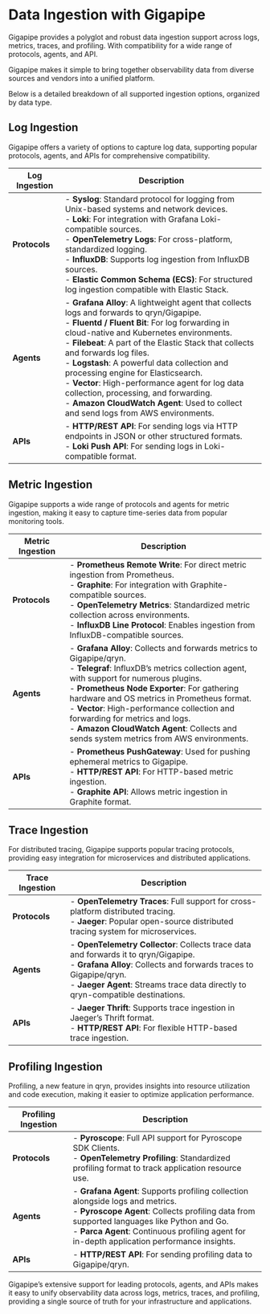 # Data Ingestion with Gigapipe

Gigapipe provides a polyglot and robust data ingestion support across logs, metrics, traces, and profiling. With compatibility for a wide range of protocols, agents, and API. 

Gigapipe makes it simple to bring together observability data from diverse sources and vendors into a unified platform.

Below is a detailed breakdown of all supported ingestion options, organized by data type.

## Log Ingestion

Gigapipe offers a variety of options to capture log data, supporting popular protocols, agents, and APIs for comprehensive compatibility.

| **Log Ingestion**   | **Description** |
|---------------------|-----------------|
| **Protocols**       | - **Syslog**: Standard protocol for logging from Unix-based systems and network devices. <br/> - **Loki**: For integration with Grafana Loki-compatible sources. <br/> - **OpenTelemetry Logs**: For cross-platform, standardized logging. <br/> - **InfluxDB**: Supports log ingestion from InfluxDB sources. <br/> - **Elastic Common Schema (ECS)**: For structured log ingestion compatible with Elastic Stack. |
| **Agents**          | - **Grafana Alloy**: A lightweight agent that collects logs and forwards to qryn/Gigapipe. <br/> - **Fluentd / Fluent Bit**: For log forwarding in cloud-native and Kubernetes environments. <br/> - **Filebeat**: A part of the Elastic Stack that collects and forwards log files. <br/> - **Logstash**: A powerful data collection and processing engine for Elasticsearch. <br/> - **Vector**: High-performance agent for log data collection, processing, and forwarding. <br/> - **Amazon CloudWatch Agent**: Used to collect and send logs from AWS environments. |
| **APIs**            | - **HTTP/REST API**: For sending logs via HTTP endpoints in JSON or other structured formats. <br/> - **Loki Push API**: For sending logs in Loki-compatible format. |

## Metric Ingestion

Gigapipe supports a wide range of protocols and agents for metric ingestion, making it easy to capture time-series data from popular monitoring tools.

| **Metric Ingestion** | **Description** |
|----------------------|-----------------|
| **Protocols**        | - **Prometheus Remote Write**: For direct metric ingestion from Prometheus. <br/> - **Graphite**: For integration with Graphite-compatible sources. <br/> - **OpenTelemetry Metrics**: Standardized metric collection across environments. <br/> - **InfluxDB Line Protocol**: Enables ingestion from InfluxDB-compatible sources. |
| **Agents**           | - **Grafana Alloy**: Collects and forwards metrics to Gigapipe/qryn. <br/> - **Telegraf**: InfluxDB’s metrics collection agent, with support for numerous plugins. <br/> - **Prometheus Node Exporter**: For gathering hardware and OS metrics in Prometheus format. <br/> - **Vector**: High-performance collection and forwarding for metrics and logs. <br/> - **Amazon CloudWatch Agent**: Collects and sends system metrics from AWS environments. |
| **APIs**             | - **Prometheus PushGateway**: Used for pushing ephemeral metrics to Gigapipe. <br/> - **HTTP/REST API**: For HTTP-based metric ingestion. <br/> - **Graphite API**: Allows metric ingestion in Graphite format. |

## Trace Ingestion

For distributed tracing, Gigapipe supports popular tracing protocols, providing easy integration for microservices and distributed applications.

| **Trace Ingestion**  | **Description** |
|----------------------|-----------------|
| **Protocols**        | - **OpenTelemetry Traces**: Full support for cross-platform distributed tracing. <br/> - **Jaeger**: Popular open-source distributed tracing system for microservices. |
| **Agents**           | - **OpenTelemetry Collector**: Collects trace data and forwards it to qryn/Gigapipe. <br/> - **Grafana Alloy**: Collects and forwards traces to Gigapipe/qryn. <br/> - **Jaeger Agent**: Streams trace data directly to qryn-compatible destinations. |
| **APIs**             | - **Jaeger Thrift**: Supports trace ingestion in Jaeger’s Thrift format. <br/> - **HTTP/REST API**: For flexible HTTP-based trace ingestion. |

## Profiling Ingestion

Profiling, a new feature in qryn, provides insights into resource utilization and code execution, making it easier to optimize application performance.

| **Profiling Ingestion** | **Description** |
|-------------------------|-----------------|
| **Protocols**           | - **Pyroscope**: Full API support for Pyroscope SDK Clients. <br> - **OpenTelemetry Profiling**: Standardized profiling format to track application resource use. |
| **Agents**              | - **Grafana Agent**: Supports profiling collection alongside logs and metrics. <br/> - **Pyroscope Agent**: Collects profiling data from supported languages like Python and Go. <br/> - **Parca Agent**: Continuous profiling agent for in-depth application performance insights. |
| **APIs**                | - **HTTP/REST API**: For sending profiling data to Gigapipe/qryn. |

Gigapipe’s extensive support for leading protocols, agents, and APIs makes it easy to unify observability data across logs, metrics, traces, and profiling, providing a single source of truth for your infrastructure and applications.
